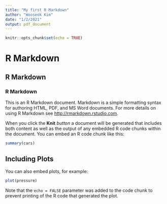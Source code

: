```yaml
---
title: "My first R Markdown"
author: "Wooseok Kim"
date: "1/2/2021"
output: pdf_document
---
```


```r
knitr::opts_chunk$set(echo = TRUE)
```
# R Markdown
## R Markdown
### R Markdown
This is an R Markdown document. Markdown is a simple formatting syntax for authoring HTML, PDF, and MS Word documents. For more details on using R Markdown see <http://rmarkdown.rstudio.com>.

When you click the **Knit** *button* a document will be generated that includes both content as well as the output of any embedded R code chunks within the document. You can embed an R code chunk like this:

```r
summary(cars)
```

## Including Plots

You can also embed plots, for example:

```r
plot(pressure)
```

Note that the `echo = FALSE` parameter was added to the code chunk to prevent printing of the R code that generated the plot.
